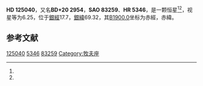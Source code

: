 {{Starbox begin
| name = HD 125040
}}
{{Starbox observe
| epoch = [[J2000.0|J2000.0]]
| constell = {{星座名待查}}<ref name=SIMBAD>{{cite web
 | url=http://simbad.u-strasbg.fr/simbad/sim-id?Ident=HR+5346
 | title =Pulsating variable Star
 | publisher=Centre de Données astronomiques de Strasbourg
 | work=SIMBAD
 | accessdate=2012-07-13}}</ref><ref name=DATA>{{cite web
 | url=http://vizier.u-strasbg.fr/viz-bin/VizieR-5?-out.add=.&-source=5050&-corr=PK=HR&-out.max=9999&HR=5346
 | title=VizieR Detailed Page
 | accessdate=2012-07-13
 | archive-date=2019-02-16
 | archive-url=https://web.archive.org/web/20190216082428/http://vizier.u-strasbg.fr/viz-bin/VizieR-5?-out.add=.&-source=5050&-corr=PK=HR&-out.max=9999&HR=5346
 | dead-url=no
 }}</ref>
| 星官 = 
| ra = {{RA|14|16|32.8}}<ref name=SIMBAD /><ref name=DATA />
| dec = {{DEC|+20|7|17}}<ref name=SIMBAD /><ref name=DATA />
| appmag_v = 6.25<ref name=SIMBAD /><ref name=DATA />
}}
{{Starbox character
| class = F8V<ref name=SIMBAD /><ref name=DATA />
| b-v = 0.49<ref name=SIMBAD /><ref name=DATA />
| u-b = <ref name=SIMBAD /><ref name=DATA />
| r-i = <ref name=SIMBAD /><ref name=DATA />
| variable = 
}}
{{Starbox astrometry
| radial_v = 
| prop_mo_ra = -8
| parallax = 0.031
| p_error =
}}
{{Starbox catalog
| names =BD+20 2954，[[SAO星表|SAO]] 83259，[[HD星表|HD]] 125040，[[HR星表|HR]] 5346}}
{{Starbox reference |Simbad=HR+5346}}
{{Starbox end}}

'''HD 125040'''，又名'''BD+20 2954'''，'''SAO 83259'''、'''HR 5346'''，是一颗恒星<ref name=SIMBAD /><ref name=DATA />，视星等为6.25，位于[[銀道座標系|銀經]]17.7，[[銀道座標系|銀緯]]69.32，其[[B1900.0|B1900.0]]坐标为赤經{{RA|14|11|53.8}}，赤緯{{DEC|+20|69.32|18}}。

== 参考文献 ==
{{reflist}}

{{star-stub}}

[[Category:HD和HDE天體|125040]]
[[Category:HR天體|5346]]
[[Category:SAO天體|83259]]
[[Category:牧夫座|Category:牧夫座]]